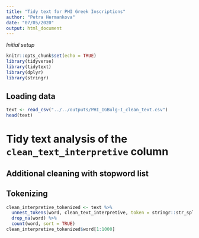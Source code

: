 ```yaml
---
title: "Tidy text for PHI Greek Inscriptions"
author: "Petra Hermankova"
date: "07/05/2020"
output: html_document
---
```

*Initial setup*
```r
knitr::opts_chunk$set(echo = TRUE)
library(tidyverse)
library(tidytext)
library(dplyr)
library(stringr)
```

## Loading data

```r
text <- read_csv("../../outputs/PHI_IGBulg-I_clean_text.csv")
head(text)
```
# Tidy text analysis of the `clean_text_interpretive` column

## Additional cleaning with stopword list




## Tokenizing

```r
clean_interpretive_tokenized <- text %>% 
  unnest_tokens(word, clean_text_interpretive, token = stringr::str_split, pattern = " ") %>% 
  drop_na(word) %>%
  count(word, sort = TRUE)
clean_interpretive_tokenized$word[1:1000]
```


